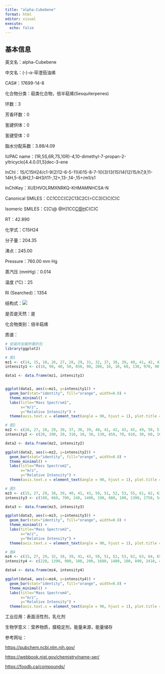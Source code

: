 ```yaml
---
title: "alpha-Cubebene"
format: html
editor: visual
execute: 
  echo: false
---
```


## 基本信息

英文名：alpha-Cubebene

中文名：(-)-α-荜澄茄油烯

CAS#：17699-14-8

化合物分类：萜类化合物，倍半萜烯(Sesquiterpenes)

环数：3

芳香环数：0

氢键供体：0

氢键受体：0

脂水分配系数：3.88/4.09

IUPAC name：(1R,5S,6R,7S,10R)-4,10-dimethyl-7-propan-2-yltricyclo\[4.4.0.01,5\]dec-3-ene

InChl：1S/C15H24/c1-9(2)12-6-5-11(4)15-8-7-10(3)13(15)14(12)15/h7,9,11-14H,5-6,8H2,1-4H3/t11-,12+,13-,14-,15+/m1/s1

InChlKey：XUEHVOLRMXNRKQ-KHMAMNHCSA-N

Canonical SMILES：CC1CCC(C2C13C2C(=CC3)C)C(C)C

Isomeric SMILES：C[C\@ @H]1CC[C\@H](%5BC@H%5D2%5BC@%5D13%5BC@@H%5D2C(=CC3)C)C(C)C

RT：42.890

化学式：C15H24

分子量：204.35

沸点：245.00

Pressure：760.00 mm Hg

蒸汽压 (mmHg)：0.014

温度 (℃)：25

RI (Searched)：1354

结构式：![](images/alpha-Cubebene.png)

是否是天然：是

化合物类别：倍半萜烯

质谱：

```r
# 安装并加载所需的包
library(ggplot2)

# 图1
mz1 <- c(14, 15, 18, 26, 27, 28, 29, 31, 32, 37, 38, 39, 40, 41, 42, 43, 44, 45, 49, 50, 51, 52, 53, 54, 55, 56, 57, 58, 59, 60, 61, 62, 63, 64, 65, 66, 67, 69, 71, 72, 73, 74, 75, 76, 77, 78, 79, 80, 81, 82, 83, 84, 85, 86, 87, 88, 89, 90, 91, 92, 93, 94, 95, 96, 97, 98, 99, 101, 102, 103, 104, 105, 106, 107, 108, 113, 114, 115, 116, 117, 118, 119, 120, 121, 124, 127, 128, 129, 130, 131, 132, 133, 134, 135, 136, 145, 146, 147, 148, 149, 150, 151)
intensity1 <- c(10, 90, 40, 50, 850, 90, 280, 10, 10, 60, 130, 970, 90, 1120, 70, 130, 20, 10, 40, 620, 1550, 330, 270, 30, 100, 10, 50, 60, 20, 40, 70, 180, 510, 120, 530, 110, 30, 10, 20, 60, 90, 270, 260, 300, 2880, 750, 2110, 150, 10, 10, 10, 10, 30, 60, 70, 20, 190, 140, 2190, 210, 70, 10, 10, 10, 10, 30, 20, 90, 300, 1510, 600, 6790, 630, 160, 20, 10, 20, 570, 120, 510, 130, 2890, 350, 30, 10, 30, 50, 170, 100, 350, 430, 9999, 970, 170, 20, 60, 30, 1090, 6640, 780, 110, 10)

data1 <- data.frame(mz1, intensity1)


ggplot(data1, aes(x=mz1, y=intensity1)) +
  geom_bar(stat="identity", fill="orange", width=0.8) + 
  theme_minimal() + 
  labs(title="Mass Spectrum1",
       x="m/z",
       y="Relative Intensity") + 
  theme(axis.text.x = element_text(angle = 90, hjust = 1), plot.title = element_text(hjust = 0.5))  

# 图2
mz2 <- c(26, 27, 28, 29, 30, 37, 38, 39, 40, 41, 42, 43, 45, 49, 50, 51, 52, 53, 54, 55, 56, 57, 58, 59, 60, 61, 62, 63, 64, 65, 66, 67, 71, 72, 73, 74, 75, 76, 77, 78, 79, 80, 84, 85, 86, 87, 88, 89, 90, 91, 92, 93, 94, 97, 98, 99, 100, 101, 102, 103, 104, 105, 106, 107, 110, 111, 113, 114, 115, 116, 117, 118, 119, 120, 121, 127, 128, 129, 130, 131, 132, 133, 134, 135, 136, 145, 146, 147, 148, 149, 150)
intensity2 <- c(20, 290, 20, 310, 10, 30, 130, 850, 70, 610, 30, 60, 10, 40, 810, 1690, 370, 300, 10, 80, 10, 30, 30, 10, 10, 100, 400, 1050, 180, 790, 100, 10, 10, 40, 100, 680, 580, 660, 4760, 1460, 2770, 160, 10, 40, 110, 150, 50, 450, 180, 2980, 240, 70, 10, 10, 80, 30, 10, 150, 730, 3520, 1160, 9999, 880, 70, 10, 10, 30, 30, 1000, 170, 320, 160, 3260, 380, 40, 10, 10, 50, 20, 480, 190, 9960, 940, 50, 10, 50, 20, 900, 6530, 710, 50)

data2 <- data.frame(mz2, intensity2)

ggplot(data2, aes(x=mz2, y=intensity2)) +
  geom_bar(stat="identity", fill="orange", width=0.8) + 
  theme_minimal() + 
  labs(title="Mass Spectrum2",
       x="m/z",
       y="Relative Intensity") + 
  theme(axis.text.x = element_text(angle = 90, hjust = 1), plot.title = element_text(hjust = 0.5))  

# 图3
mz3 <- c(15, 27, 29, 38, 39, 40, 41, 43, 50, 51, 52, 53, 55, 61, 62, 63, 64, 65, 66, 72, 73, 74, 75, 76, 77, 78, 79, 80, 86, 87, 89, 91, 92, 101, 102, 103, 104, 105, 106, 115, 116, 117, 119, 120, 131, 133, 134, 147, 148, 149)
intensity3 <- c(180, 660, 700, 240, 1400, 190, 880, 100, 1390, 2750, 540, 470, 150, 130, 480, 1220, 240, 960, 190, 120, 150, 750, 700, 850, 5690, 1560, 3620, 220, 120, 180, 490, 3540, 310, 160, 730, 3000, 1190, 9620, 760, 900, 150, 260, 2940, 310, 450, 9999, 1150, 1240, 7940, 880)

data3 <- data.frame(mz3, intensity3)

ggplot(data3, aes(x=mz3, y=intensity3)) +
  geom_bar(stat="identity", fill="orange", width=0.8) + 
  theme_minimal() + 
  labs(title="Mass Spectrum3",
       x="m/z",
       y="Relative Intensity") + 
  theme(axis.text.x = element_text(angle = 90, hjust = 1), plot.title = element_text(hjust = 0.5)) 

# 图4
mz4 <- c(15, 27, 29, 32, 38, 39, 41, 43, 50, 51, 52, 53, 62, 63, 64, 65, 66, 74, 75, 76, 77, 78, 79, 80, 89, 90, 91, 92, 102, 103, 104, 105, 106, 115, 116, 117, 119, 120, 131, 132, 133, 134, 147, 148, 149)
intensity4 <- c(220, 1390, 980, 100, 200, 1680, 1480, 100, 890, 2410, 400, 330, 250, 740, 130, 600, 130, 360, 380, 450, 4190, 1080, 2480, 140, 270, 130, 2720, 190, 340, 2220, 690, 7450, 550, 440, 100, 170, 2600, 240, 300, 140, 9999, 820, 760, 6560, 660)

data4 <- data.frame(mz4, intensity4)

ggplot(data4, aes(x=mz4, y=intensity4)) +
  geom_bar(stat="identity", fill="orange", width=0.8) + 
  theme_minimal() + 
  labs(title="Mass Spectrum4",
       x="m/z",
       y="Relative Intensity") + 
  theme(axis.text.x = element_text(angle = 90, hjust = 1), plot.title = element_text(hjust = 0.5)) 

```

工业应用：表面活性剂，乳化剂

生物学意义：营养物质，膜稳定剂，能量来源，能量储存

参考网址：

<https://pubchem.ncbi.nlm.nih.gov/>

<https://webbook.nist.gov/chemistry/name-ser/>

<https://foodb.ca/compounds/>
